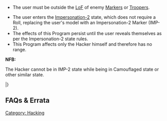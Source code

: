 {{section-hacking}}


{{n4only}}
{{n4list}}
{{skillbox |red| CYBERMASK | ENTIRE ORDER }}
{{skill-label | NFB, No Roll. }}
{{requirements}}
* The user must be outside the [[LoF]] of enemy [[Markers]] or [[Troopers]].
{{effects}}
* The user enters the [[Impersonation-2]] state, which does not require a Roll, replacing the user's model with an Impersonation-2 Marker (IMP-2).
* The effects of this Program persist until the user reveals themselves as per the Impersonation-2 state rules.
* This Program affects only the Hacker himself and therefore has no range.


{{remember-start}}
'''NFB:'''

The Hacker cannot be in IMP-2 state while being in Camouflaged state or other similar state.
{{remember-end}}


{{n4-hacking-header}}
{{hackingrow | [[Cybermask]] | -- | -- | -- | -- | -- | Entire Order | Replace user with [[IMP-2]] Marker.}}
|}


== FAQs & Errata ==

{{faqbox |
type = faq |
title = N4 FAQ |
version = 1.1.1, Dec 2021 |
q = Q: Can a Hacker in IMP-2 State (via Cybermask) use the Surprise Attack Special Skill if they don't have Surprise Attack listed on their Unit Profile? |
a = A: No. If the Trooper doesn't have the Surprise Attack Special Skill, the Trooper cannot use it. |
related = [[Cybermask]], [[Impersonation State]], [[Surprise Attack]] }}

{{n4end}}




[[Category: Hacking]]